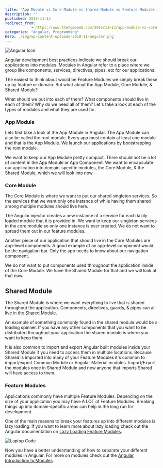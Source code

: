 ```yaml
---
title: 'App Module vs Core Module vs Shared Module vs Feature Modules in Angular'
description: ""
published: 2019-11-13
redirect_from: 
            - https://www.thetombomb.com/2019/11/13/app-module-vs-core-module-vs-shared-module-vs-feature-modules-in-angular/
categories: "Angular, Programming"
hero: ./img/wp-content-uploads-2019-11-angular.png
---
```

<!-- wp:image {"align":"right","id":2017,"width":188,"height":188} -->

![Angular Icon](./img/wp-content-uploads-2019-11-angular.png)

<!-- /wp:image -->

<!-- wp:paragraph -->

Angular development best practices indicate we should break our applications into modules. Modules in Angular refer to a place where we group like components, services, directives, pipes, etc for our applications.

<!-- /wp:paragraph -->

<!-- wp:paragraph -->

The easiest to think about would be Feature Modules we simply break these up by feature or domain. But what about the App Module, Core Module, & Shared Module?

<!-- /wp:paragraph -->

<!-- wp:paragraph -->

What should we put into each of them? What components should live in each of them? Why do we need all of them? Let's take a look at each of the types of modules and what they are used for.

<!-- /wp:paragraph -->

<!-- wp:heading {"level":3} -->

### App Module

<!-- /wp:heading -->

<!-- wp:paragraph -->

Lets first take a look at the App Module in Angular. The App Module can also be called the root module. Every app must contain at least one module and that is the App Module. We launch our applications by bootstrapping the root module.

<!-- /wp:paragraph -->

<!-- wp:paragraph -->

We want to keep our App Module pretty compact. There should not be a lot of content in the App Module or App Component. We want to encapsulate our application into domain-specific modules, the Core Module, & the Shared Module, which we will look into now.

<!-- /wp:paragraph -->

<!-- wp:heading {"level":3} -->

### Core Module

<!-- /wp:heading -->

<!-- wp:paragraph -->

The Core Module is where we want to put our shared singleton services. So the services that we want only one instance of while having them shared among multiple modules should live here.

<!-- /wp:paragraph -->

<!-- wp:paragraph -->

The Angular injector creates a new instance of a service for each lazily loaded module that it is provided in. We want to keep our singleton services in the core module so only one instance is ever created. We do not want to spread them out in our feature modules.

<!-- /wp:paragraph -->

<!-- wp:paragraph -->

Another piece of our application that should live in the Core Modules are app-level components. A good example of an app-level component would be the navigation bar. Only the app needs to know about our navigation component.

<!-- /wp:paragraph -->

<!-- wp:paragraph -->

We do not want to put components used throughout the application inside of the Core Module. We have the Shared Module for that and we will look at that now.

<!-- /wp:paragraph -->

<!-- wp:heading -->

## Shared Module

<!-- /wp:heading -->

<!-- wp:paragraph -->

The Shared Module is where we want everything to live that is shared throughout the application. Components, directives, guards, & pipes can all live in the Shared Module.

<!-- /wp:paragraph -->

<!-- wp:paragraph -->

An example of something commonly found in the shared module would be a loading spinner. If you have any other components that you want to be distributed throughout your application the shared module is where you want to keep them.

<!-- /wp:paragraph -->

<!-- wp:paragraph -->

It is also common to import and export Angular built modules inside your Shared Module if you need to access them in multiple locations. Because Shared is imported into many of your Feature Modules it's common to import/export Common Module or Angular Material modules. Import/Export the modules once in Shared Module and now anyone that imports Shared will have access to them.

<!-- /wp:paragraph -->

<!-- wp:heading {"level":3} -->

### Feature Modules

<!-- /wp:heading -->

<!-- wp:paragraph -->

Applications commonly have multiple Feature Modules. Depending on the size of your application you may have A LOT of Feature Modules. Breaking things up into domain-specific areas can help in the long run for development.

<!-- /wp:paragraph -->

<!-- wp:paragraph -->

One of the main reasons to break your features up into different modules is lazy loading. If you want to learn more about lazy loading check out the Angular documentation on [Lazy Loading Feature Modules](https://angular.io/guide/lazy-loading-ngmodules).

<!-- /wp:paragraph -->

<!-- wp:image {"align":"right","id":2020,"width":330,"height":220} -->

![Laptop Code](./img/www.thetombomb.com-wp-content-uploads-2019-11-clement-h-95YRwf6CNw8-unsplash.jpg)

<!-- /wp:image -->

<!-- wp:paragraph -->

Now you have a better understanding of how to separate your different modules in Angular. For more on modules check out the [Angular Introduction to Modules](https://angular.io/guide/architecture-modules).

<!-- /wp:paragraph -->
